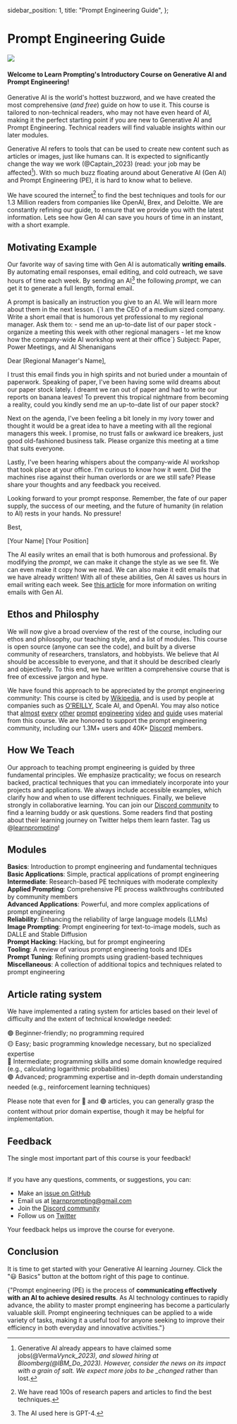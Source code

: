   sidebar_position: 1,
  title: "Prompt Engineering Guide",
};

# Prompt Engineering Guide

<div style={{ textAlign: "center" }}>
  <Image
    src="/docs/assets/astronaut_welcome.webp"
    width={4480}
    height={1024}
    style={{ width: "100%", margin: "auto" }}
  />
</div>

<h4>
  Welcome to Learn Prompting's Introductory Course on Generative AI and Prompt
  Engineering!
</h4>

Generative AI is the world's hottest buzzword, and we have created the most comprehensive (_and free_) guide on how to use it. This course is tailored to non-technical readers, who may not have even heard of AI, making it the perfect starting point if you are new to Generative AI and Prompt Engineering. Technical readers will find valuable insights within our later modules.

Generative AI refers to tools that can be used to create new content such as articles or images, just like humans can. It is expected to significantly change the way we work (@Captain_2023) (read: your job may be affected[^a]). With so much buzz floating around about Generative AI (Gen AI) and Prompt Engineering (PE), it is hard to know what to believe.

We have scoured the internet[^c] to find the best techniques and tools for our 1.3 Million readers from companies like OpenAI, Brex, and Deloitte. We are constantly refining our guide, to ensure that we provide you with the latest information. Lets see how Gen AI can save you hours of time in an instant, with a short example.

## Motivating Example

Our favorite way of saving time with Gen AI is automatically **writing emails**. By automating email responses, email editing, and cold outreach, we save hours of time each week. By sending an AI[^b] the following _prompt_, we can get it to generate a full length, formal email.

<Tip>
  A prompt is basically an instruction you give to an AI. We will learn more
  about them in the next lesson.
</Tip>

<AIInput>
  {`I am the CEO of a medium sized company. Write a short email that is humorous yet professional to my regional manager. Ask them to:
- send me an up-to-date list of our paper stock
- organize a meeting this week with other regional managers
- let me know how the company-wide AI workshop went at their office`}
</AIInput>

<AIOutput>
Subject: Paper, Power Meetings, and AI Shenanigans

Dear [Regional Manager's Name],

I trust this email finds you in high spirits and not buried under a mountain of paperwork. Speaking of paper, I've been having some wild dreams about our paper stock lately. I dreamt we ran out of paper and had to write our reports on banana leaves! To prevent this tropical nightmare from becoming a reality, could you kindly send me an up-to-date list of our paper stock?

Next on the agenda, I've been feeling a bit lonely in my ivory tower and thought it would be a great idea to have a meeting with all the regional managers this week. I promise, no trust falls or awkward ice breakers, just good old-fashioned business talk. Please organize this meeting at a time that suits everyone.

Lastly, I've been hearing whispers about the company-wide AI workshop that took place at your office. I'm curious to know how it went. Did the machines rise against their human overlords or are we still safe? Please share your thoughts and any feedback you received.

Looking forward to your prompt response. Remember, the fate of our paper supply, the success of our meeting, and the future of humanity (in relation to AI) rests in your hands. No pressure!

Best,

[Your Name]
[Your Position]

</AIOutput>

The AI easily writes an email that is both humorous and professional. By modifying the _prompt_, we can make it change the style as we see fit. We can even make it copy how we read. We can also make it edit emails that we have already written! With all of these abilities, Gen AI saves us hours in email writing each week. See [this article](https://learnprompting.org/docs/basic_applications/writing_emails) for more information on writing emails with Gen AI.

## Ethos and Philosphy

We will now give a broad overview of the rest of the course, including our ethos and philosophy, our teaching style, and a list of modules. This course is open source (anyone can see the code), and built by a diverse community of researchers, translators, and hobbyists. We believe that AI should be accessible to everyone, and that it should be described clearly and objectively. To this end, we have written a comprehensive course that is free of excessive jargon and hype.

We have found this approach to be appreciated by the prompt engineering community: This course is cited by [Wikipedia](https://en.wikipedia.org/wiki/Prompt_engineering#cite_ref-15), and is used by people at companies such as [O'REILLY](https://learning.oreilly.com/live-events/prompt-engineering-for-generating-ai-art-and-text/0636920084340/0636920084339/), Scale AI, and OpenAI. You may also notice that [almost](https://youtu.be/GPqSoiOP3w8?t=274) [every](https://learnwithhasan.com/prompt-engineering-guide/) [other](https://www.youtube.com/watch?v=EYjG6i53-xk) [prompt](https://youtu.be/yR4hNBNS6yc?t=743) [engineering](https://youtu.be/pZsJbYIFCCw?t=208) [video](https://youtu.be/4kp7oVTu9Ck?t=495) [and](https://www.youtube.com/watch?v=q5wuHUmGFMw) [guide](https://youtu.be/f8PGV3T9w38?t=549) uses material from this course. We are honored to support the prompt engineering
community, including our 1.3M+ users and 40K+ [Discord](https://discord.gg/learn-prompting-1046228027434086460)
members.

## How We Teach

Our approach to teaching prompt engineering is guided by three fundamental principles. We emphasize practicality; we focus on research backed, practical techniques that you can immediately incorporate into your projects and applications. We always include accessible examples, which clarify how and when to use different techniques. Finally, we believe strongly in collaborative learning. You can join our [Discord community](https://learnprompting.org/discord) to find a learning buddy or ask questions. Some readers find that posting about their learning journey on Twitter helps them learn faster. Tag us @[learnprompting](https://twitter.com/learnprompting)!

## Modules

**Basics**: Introduction to prompt engineering and fundamental techniques <br/>
**Basic Applications**: Simple, practical applications of prompt engineering <br/>
**Intermediate**: Research-based PE techniques with moderate complexity <br/>
**Applied Prompting**: Comprehensive PE process walkthroughs contributed by community
members <br/>
**Advanced Applications**: Powerful, and more complex applications of prompt engineering <br/>
**Reliability**: Enhancing the reliability of large language models (LLMs) <br/>
**Image Prompting**: Prompt engineering for text-to-image models, such as DALLE and
Stable Diffusion <br/>
**Prompt Hacking**: Hacking, but for prompt engineering <br/>
**Tooling**: A review of various prompt engineering tools and IDEs <br/>
**Prompt Tuning**: Refining prompts using gradient-based techniques <br/>
**Miscellaneous**: A collection of additional topics and techniques related to prompt
engineering

## Article rating system

We have implemented a rating system for articles based on their level of difficulty and the extent of technical knowledge needed:

🟢 Beginner-friendly; no programming required<br />
🟡 Easy; basic programming knowledge necessary, but no specialized expertise<br />
🔴 Intermediate; programming skills and some domain knowledge required (e.g., calculating
logarithmic probabilities)<br />
🟣 Advanced; programming expertise and in-depth domain understanding needed (e.g.,
reinforcement learning techniques)

Please note that even for 🔴 and 🟣 articles, you can generally grasp the content without prior domain expertise, though it may be helpful for implementation.

## Feedback

The single most important part of this course is your feedback!

<br />
If you have any questions, comments, or suggestions, you can:

- Make an [issue on GitHub](https://github.com/trigaten/Learn_Prompting/issues/new/choose)
- Email us at [learnprompting@gmail.com](mailto:learnprompting@gmail.com)
- Join the [Discord community](https://learnprompting.org/discord)
- Follow us on [Twitter](https://twitter.com/learnprompting)

Your feedback helps us improve the course for everyone.

[^a]: Generative AI already appears to have claimed some jobs(@Verma*Vynck_2023), and slowed hiring at Bloomberg(@IBM_Do_2023). However, consider the news on its impact with a grain of salt. We expect more jobs to be \_changed* rather than lost.
[^b]: The AI used here is GPT-4.
[^c]: We have read 100s of research papers and articles to find the best techniques.

## Conclusion

It is time to get started with your Generative AI learning Journey. Click the "😃 Basics" button at the bottom right of this page to continue.

{"Prompt engineering (PE) is the process of **communicating effectively with an AI to achieve desired results**. As AI technology continues to rapidly advance, the ability to master prompt engineering has become a particularly valuable skill. Prompt engineering techniques can be applied to a wide variety of tasks, making it a useful tool for anyone seeking to improve their efficiency in both everyday and innovative activities."}
